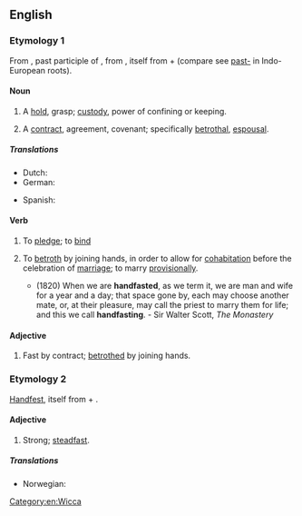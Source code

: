 ==English==

===Etymology 1===
From {{inh|en|enm|hondfast}}, past participle of {{inh|en|enm|hondfesten||to betroth}}, from {{etyl|non|en}} {{m|non|handfesta||to strike a bargain, pledge}}, itself from {{m|non|hönd||hand}} + {{m|non|festa||to fasten, fix, affirm}} (compare see [[past-]] in Indo-European roots).

====Noun====
{{en-noun}}

# {{lb|en|obsolete}} A [[hold]], grasp; [[custody]], power of confining or keeping.
#: {{rfquotek|Shakespeare}}
# {{lb|en|obsolete}} A [[contract]], agreement, covenant; specifically [[betrothal]], [[espousal]].

=====Translations=====
{{trans-top|contract}}
* Dutch: {{t+|nl|handvest|n}}
* German: {{t|de|Handfest|n}}
{{trans-mid}}
* Spanish: {{t|es|atado de las manos|m}}
{{trans-bottom}}

====Verb====
{{en-verb}}

# {{lb|en|transitive}} To [[pledge]]; to [[bind]]
# {{lb|en|transitive|Wicca}} To [[betroth]] by joining hands, in order to allow for [[cohabitation]] before the celebration of [[marriage]]; to marry [[provisionally]].
#* (1820) When we are '''handfasted''', as we term it, we are man and wife for a year and a day; that space gone by, each may choose another mate, or, at their pleasure, may call the priest to marry them for life; and this we call '''handfasting'''. - Sir Walter Scott, ''The Monastery''

====Adjective====
{{head|en|adjective}}

# {{lb|en|obsolete}} Fast by contract; [[betrothed]] by joining hands.
#: {{rfquotek|Bale}}

===Etymology 2===
{{etyl|de|en}} [[Handfest]], itself from {{m|de|Hand||hand}} + {{m|de|fest||firm, strong}}.

====Adjective====
{{en-adj}}

# {{lb|en|rare}} Strong; [[steadfast]].

=====Translations=====
{{trans-top|strong; steadfast}}
* Norwegian: {{t|no|håndfast}}
{{trans-mid}}
{{trans-bottom}}

[[Category:en:Wicca]]